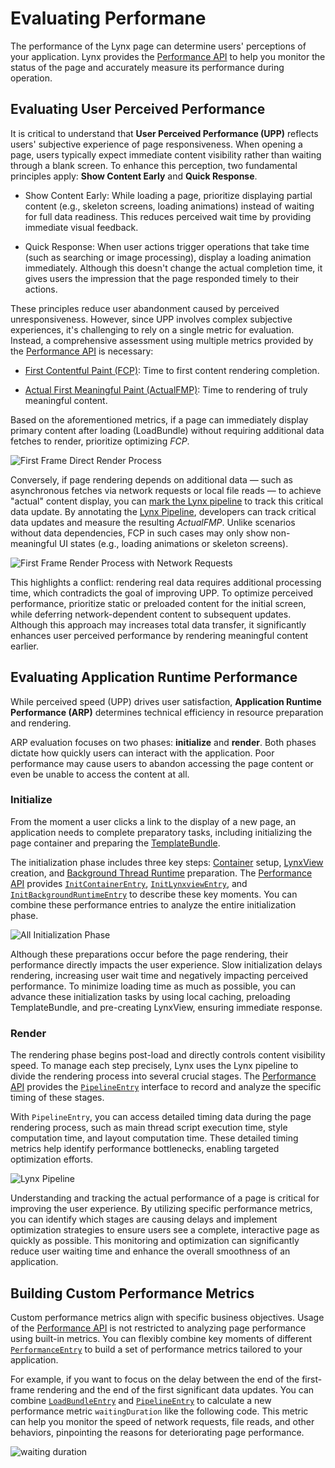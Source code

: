 # Evaluating Performane

The performance of the Lynx page can determine users' perceptions of your application. Lynx provides the [Performance API](/api/lynx-api/performance-api)
to help you monitor the status of the page and accurately measure its performance during operation.

## Evaluating User Perceived Performance

It is critical to understand that **User Perceived Performance (UPP)** reflects users' subjective experience of page responsiveness. When opening a page, users typically expect
immediate content visibility rather than waiting through a blank screen. To enhance this perception, two fundamental principles apply: **Show Content Early** and **Quick Response**.

- Show Content Early: While loading a page, prioritize displaying partial content (e.g., skeleton screens, loading animations) instead of waiting for full data readiness.
  This reduces perceived wait time by providing immediate visual feedback.

- Quick Response: When user actions trigger operations that take time (such as searching or image processing), display a loading animation immediately. Although
  this doesn't change the actual completion time, it gives users the impression that the page responded timely to their actions.

These principles reduce user abandonment caused by perceived unresponsiveness. However, since UPP involves complex subjective experiences, it's challenging to rely on a single
metric for evaluation. Instead, a comprehensive assessment using multiple metrics provided by the [Performance API](/api/lynx-api/performance-api) is necessary:

- [First Contentful Paint (FCP)](/api/lynx-api/performance-api/performance-entry/metric-fcp-entry): Time to first content rendering completion.

- [Actual First Meaningful Paint (ActualFMP)](/api/lynx-api/performance-api/performance-entry/metric-actual-fmp-entry): Time to rendering of truly meaningful content.

Based on the aforementioned metrics, if a page can immediately display primary content after loading (LoadBundle) without requiring additional data fetches to render,
prioritize optimizing _FCP_.

![First Frame Direct Render Process](https://lf-lynx.tiktok-cdns.com/obj/lynx-artifacts-oss-sg/lynx-website/assets/doc/first-render-without-network.png 'First Frame Direct Render Process')

Conversely, if page rendering depends on additional data — such as asynchronous fetches via network requests or local file reads — to achieve "actual" content display,
you can [mark the Lynx pipeline](guide/performance/timing-flag) to track this critical data update. By annotating the [Lynx Pipeline](guide/spec#lynx-pipeline), developers can track critical data
updates and measure the resulting _ActualFMP_. Unlike scenarios without data dependencies, FCP in such cases may only show non-meaningful UI states (e.g., loading animations or skeleton screens).

![First Frame Render Process with Network Requests](https://lf-lynx.tiktok-cdns.com/obj/lynx-artifacts-oss-sg/lynx-website/assets/doc/first-render-with-network.png 'First Frame Render Process with Network Requests')

This highlights a conflict: rendering real data requires additional processing time, which contradicts the goal of improving UPP. To optimize perceived performance,
prioritize static or preloaded content for the initial screen, while deferring network-dependent content to subsequent updates. Although this approach may
increases total data transfer, it significantly enhances user perceived performance by rendering meaningful content earlier.

## Evaluating Application Runtime Performance

While perceived speed (UPP) drives user satisfaction, **Application Runtime Performance (ARP)** determines technical efficiency in resource preparation and rendering.

ARP evaluation focuses on two phases: **initialize** and **render**. Both phases dictate how quickly users can interact with the application. Poor performance may
cause users to abandon accessing the page content or even be unable to access the content at all.

### Initialize

From the moment a user clicks a link to the display of a new page, an application needs to complete preparatory tasks, including initializing the page container and
preparing the [TemplateBundle](guide/spec#template-bundle).

The initialization phase includes three key steps: [Container](guide/spec#container) setup, [LynxView](guide/spec#lynxview①)
creation, and [Background Thread Runtime](guide/spec#background-thread-runtime) preparation. The [Performance API](/api/lynx-api/performance-api) provides
[`InitContainerEntry`](/api/lynx-api/performance-api/performance-entry/init-container-entry), [`InitLynxviewEntry`](/api/lynx-api/performance-api/performance-entry/init-lynxview-entry),
and [`InitBackgroundRuntimeEntry`](/api/lynx-api/performance-api/performance-entry/init-background-runtime-entry) to describe these key moments. You can
combine these performance entries to analyze the entire initialization phase.

![All Initialization Phase](https://lf-lynx.tiktok-cdns.com/obj/lynx-artifacts-oss-sg/lynx-website/assets/doc/all-init-process.png 'All Initialization Phase')

Although these preparations occur before the page rendering, their performance directly impacts the user experience. Slow initialization delays rendering, increasing user
wait time and negatively impacting perceived performance. To minimize loading time as much as possible, you can advance these initialization tasks by using local caching,
preloading TemplateBundle, and pre-creating LynxView, ensuring immediate response.

### Render

The rendering phase begins post-load and directly controls content visibility speed. To manage each step precisely, Lynx uses the Lynx pipeline to divide the rendering
process into several crucial stages. The [Performance API](/api/lynx-api/performance-api) provides the
[`PipelineEntry`](/api/lynx-api/performance-api/performance-entry/pipeline-entry) interface to record and analyze the specific timing of these stages.

With `PipelineEntry`, you can access detailed timing data during the page rendering process, such as main thread script execution time, style computation time, and layout
computation time. These detailed timing metrics help identify performance bottlenecks, enabling targeted optimization efforts.

![Lynx Pipeline](https://lf-lynx.tiktok-cdns.com/obj/lynx-artifacts-oss-sg/lynx-website/assets/doc/pipeline-entry.png 'Lynx Pipeline')

Understanding and tracking the actual performance of a page is critical for improving the user experience. By utilizing specific performance metrics, you can identify which
stages are causing delays and implement optimization strategies to ensure users see a complete, interactive page as quickly as possible. This monitoring and optimization can
significantly reduce user waiting time and enhance the overall smoothness of an application.

## Building Custom Performance Metrics

Custom performance metrics align with specific business objectives. Usage of the [Performance API](/api/lynx-api/performance-api) is not restricted to analyzing
page performance using built-in metrics. You can flexibly combine key moments of different [`PerformanceEntry`](/api/lynx-api/performance-api/performance-entry) to build a set
of performance metrics tailored to your application.

For example, if you want to focus on the delay between the end of the first-frame rendering and the end of the first significant data updates. You can combine
[`LoadBundleEntry`](/api/lynx-api/performance-api/performance-entry/load-bundle-entry) and [`PipelineEntry`](/api/lynx-api/performance-api/performance-entry/pipeline-entry)
to calculate a new performance metric `waitingDuration` like the following code. This metric can help you monitor the speed of network requests, file reads, and other
behaviors, pinpointing the reasons for deteriorating page performance.

![waiting duration](https://lf-lynx.tiktok-cdns.com/obj/lynx-artifacts-oss-sg/lynx-website/assets/doc/custom-metric-waitingduration.png)


<Go
  example="performance-api"
  defaultFile="src/create_custom_performance_metric/index.tsx"
  img="https://lf-lynx.tiktok-cdns.com/obj/lynx-artifacts-oss-sg/lynx-website/assets/doc/create-custom-performance-metric.jpeg"
  highlight="{18-40}"
  entry="src/create_custom_performance_metric"
/>
